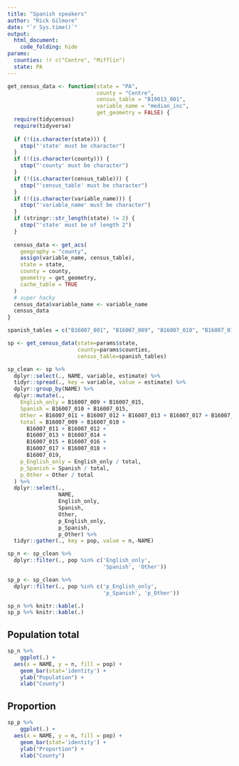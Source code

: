 ```yaml
---
title: "Spanish speakers"
author: "Rick Gilmore"
date: "`r Sys.time()`"
output: 
  html_document:
    code_folding: hide
params:
  counties: !r c("Centre", "Mifflin")
  state: PA
---
```


```r
get_census_data <- function(state = "PA",
                            county = "Centre",
                            census_table = "B19013_001",
                            variable_name = "median_inc",
                            get_geometry = FALSE) {
  require(tidycensus)
  require(tidyverse)
  
  if (!(is.character(state))) {
    stop("'state' must be character")
  }
  if (!(is.character(county))) {
    stop("'county' must be character")
  }
  if (!(is.character(census_table))) {
    stop("'census_table' must be character")
  }
  if (!(is.character(variable_name))) {
    stop("'variable_name' must be character")
  }
  if (stringr::str_length(state) != 2) {
    stop("'state' must be of length 2")
  }
  
  census_data <- get_acs(
    geography = "county",
    assign(variable_name, census_table),
    state = state,
    county = county,
    geometry = get_geometry,
    cache_table = TRUE
  )
  # super hacky
  census_data$variable_name <- variable_name
  census_data
}
```

```r
spanish_tables = c("B16007_001", "B16007_009", "B16007_010", "B16007_011", "B16007_012", "B16007_013", "B16007_014", "B16007_015", "B16007_016", "B16007_017", "B16007_018", "B16007_019")

sp <- get_census_data(state=params$state,
                      county=params$counties,
                      census_table=spanish_tables)
```

```r
sp_clean <- sp %>%
  dplyr::select(., NAME, variable, estimate) %>%
  tidyr::spread(., key = variable, value = estimate) %>%
  dplyr::group_by(NAME) %>%
  dplyr::mutate(.,
    English_only = B16007_009 + B16007_015,
    Spanish = B16007_010 + B16007_015,
    Other = B16007_011 + B16007_012 + B16007_013 + B16007_017 + B16007_018 + B16007_019,
    total = B16007_009 + B16007_010 +
      B16007_011 + B16007_012 +
      B16007_013 + B16007_014 +
      B16007_015 + B16007_016 +
      B16007_017 + B16007_018 +
      B16007_019,
    p_English_only = English_only / total,
    p_Spanish = Spanish / total,
    p_Other = Other / total
  ) %>%
  dplyr::select(.,
                NAME,
                English_only,
                Spanish,
                Other,
                p_English_only,
                p_Spanish,
                p_Other) %>%
  tidyr::gather(., key = pop, value = n,-NAME)

sp_n <- sp_clean %>%
  dplyr::filter(., pop %in% c('English_only',
                              'Spanish', 'Other'))

sp_p <- sp_clean %>%
  dplyr::filter(., pop %in% c('p_English_only',
                              'p_Spanish', 'p_Other'))

sp_n %>% knitr::kable(.)
sp_p %>% knitr::kable(.)
```

## Population total

```r
sp_n %>%
    ggplot(.) +
  aes(x = NAME, y = n, fill = pop) +
    geom_bar(stat='identity') +
    ylab("Population") +
    xlab("County")
```

## Proportion

```r
sp_p %>%
    ggplot(.) +
  aes(x = NAME, y = n, fill = pop) +
    geom_bar(stat='identity') +
    ylab("Proportion") +
    xlab("County")
```
